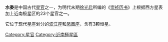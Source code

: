 '''水委 '''是中国古代[[星官|星官]]之一，为明代末期[[徐光启|徐光启]]所编的《[[崇祯历书|崇祯历书]]》上根据西方星表加上近南极星区的23个星官之一。

它位于现代星座划分的[[波江座|波江座]]和[[凤凰座|凤凰座]]，含有3颗恒星。


[[Category:星官|Category:星官]]
[[Category:近南極星區|Category:近南極星區]]